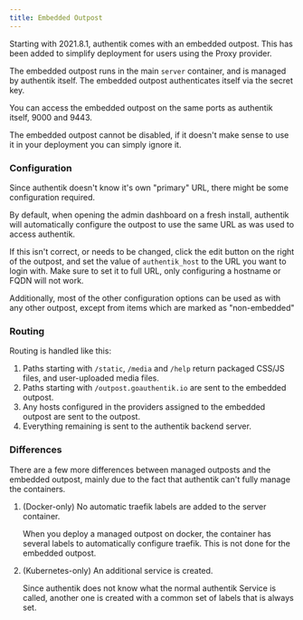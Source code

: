 ```yaml
---
title: Embedded Outpost
---
```


Starting with 2021.8.1, authentik comes with an embedded outpost. This has been added to simplify deployment for users using the Proxy provider.

The embedded outpost runs in the main `server` container, and is managed by authentik itself. The embedded outpost authenticates itself via the secret key.

You can access the embedded outpost on the same ports as authentik itself, 9000 and 9443.

The embedded outpost cannot be disabled, if it doesn't make sense to use it in your deployment you can simply ignore it.

### Configuration

Since authentik doesn't know it's own "primary" URL, there might be some configuration required.

By default, when opening the admin dashboard on a fresh install, authentik will automatically configure the outpost to use the same URL as was used to access authentik.

If this isn't correct, or needs to be changed, click the edit button on the right of the outpost, and set the value of `authentik_host` to the URL you want to login with.
Make sure to set it to full URL, only configuring a hostname or FQDN will not work.

Additionally, most of the other configuration options can be used as with any other outpost, except from items which are marked as "non-embedded"


<Configuration />

### Routing

Routing is handled like this:

1. Paths starting with `/static`, `/media` and `/help` return packaged CSS/JS files, and user-uploaded media files.
2. Paths starting with `/outpost.goauthentik.io` are sent to the embedded outpost.
3. Any hosts configured in the providers assigned to the embedded outpost are sent to the outpost.
4. Everything remaining is sent to the authentik backend server.

### Differences

There are a few more differences between managed outposts and the embedded outpost, mainly due to the fact that authentik can't fully manage the containers.

1. (Docker-only) No automatic traefik labels are added to the server container.

    When you deploy a managed outpost on docker, the container has several labels to automatically configure traefik. This is not done for the embedded outpost.

2. (Kubernetes-only) An additional service is created.

    Since authentik does not know what the normal authentik Service is called, another one is created with a common set of labels that is always set.
